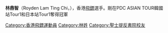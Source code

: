 {{Infobox darts player
| name = 林鼎智<br>Royden Lam
| image = 
| fullname = 林鼎智<br>Lam Ting Chi Royden
| nickname = The Wolf
| birth_date = {{Birth date and age|1975|09|08|df=y}}
| birth_place = 香港
| death_date =
| death_place =
| hometown = 香港
| homecountry = 香港
| since = 2003
| darts = 18 g Roydenlam 2
| laterality = 右手
| music = 餓狼傳說
| BDO = 2007–2013
| PDC = 2013–
| currentrank = 22
| BDO World =
| World Masters =
| World Darts Trophy =
| Int. Darts League =
| PDC World =2015年，八強
| Matchplay =
| Grand Prix =
| Grand Slam =
| European =
| UK Open = 2013年，128強
| Vegas =
| US Open =
| results = {{aligned table|leftright=y|fullwidth=y|class=nowrap
| '''香港公開賽'''| 2009
| '''PDC世界賽中國資格賽'''| 2013
| '''香港軟鏢賽'''| 2012, 2012
| '''Hong Kong Tour'''| 2018stage 2'Stage 3
| '''PDC ASIAN TOUR'''| korea tour1,japan tour1 
}}
}}

'''林鼎智'''（Royden Lam Ting Chi，{{bd|1975年|9月8日}}），香港[[飛鏢|飛鏢]]選手。剛在PDC ASIAN TOUR韓國站Tour1和日本站Tour1奪得冠軍

[[Category:香港飛鏢運動員|Category:香港飛鏢運動員]]
[[Category:林姓|Category:林姓]]
[[Category:聖士提反書院校友|Category:聖士提反書院校友]]